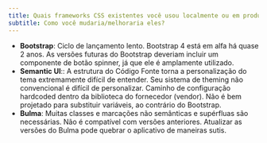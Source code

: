 ```yaml
---
title: Quais frameworks CSS existentes você usou localmente ou em produção?
subtitle: Como você mudaria/melhoraria eles?
---
```


- **Bootstrap**: Ciclo de lançamento lento. Bootstrap 4 está em alfa há quase 2 anos. As versões futuras do Bootstrap deveriam incluir um componente de botão spinner, já que ele é amplamente utilizado.
- **Semantic UI**:: A estrutura do Código Fonte torna a personalização do tema extremamente difícil de entender. Seu sistema de theming não convencional é difícil de personalizar. Caminho de configuração hardcoded dentro da biblioteca do fornecedor (vendor). Não é bem projetado para substituir variáveis, ao contrário do Bootstrap.
- **Bulma**: Muitas classes e marcações não semânticas e supérfluas são necessárias. Não é compatível com versões anteriores. Atualizar as versões do Bulma pode quebrar o aplicativo de maneiras sutis.
